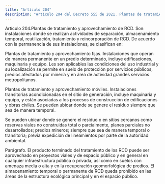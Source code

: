 ```yaml
---
title: "Artículo 204"
description: "Artículo 204 del Decreto 555 de 2021. Plantas de tratamiento y aprovechamiento de RCD."
---
```


Artículo 204.Plantas de tratamiento y aprovechamiento de RCD. Son instalaciones donde se realizan actividades de separación, almacenamiento temporal, reutilización, tratamiento y reincorporación de RCD. De acuerdo con la permanencia de sus instalaciones, se clasifican en:
 
Plantas de tratamiento y aprovechamiento fijas. Instalaciones que operan de manera permanente en un predio determinado, incluye edificaciones, maquinaria y equipo. Les son aplicables las condiciones del uso industrial y su localización se permite en suelo de protección por servicios públicos, predios afectados por minería y en área de actividad grandes servicios metropolitanos.
 
Plantas de tratamiento y aprovechamiento móviles. Instalaciones transitorias acondicionadas en el sitio de generación, incluye maquinaria y equipo, y están asociadas a los procesos de construcción de edificaciones y obras civiles. Se pueden ubicar donde se genere el residuo siempre que sea de manera temporal.
 
Se pueden ubicar donde se genere el residuo o en sitios cercanos como reservas viales no construidas total o parcialmente, planes parciales no desarrollados; predios mineros; siempre que sea de manera temporal o transitoria; previa expedición de lineamientos por parte de la autoridad ambiental.
 
Parágrafo. El producto terminado del tratamiento de los RCD puede ser aprovechado en proyectos viales y de espacio público y en general en cualquier infraestructura pública o privada, así como en suelos con amenaza media o alta y en la recuperación geomorfológica de predios. El almacenamiento temporal o permanente de RCD queda prohibido en las áreas de la estructura ecológica principal y en el espacio público.